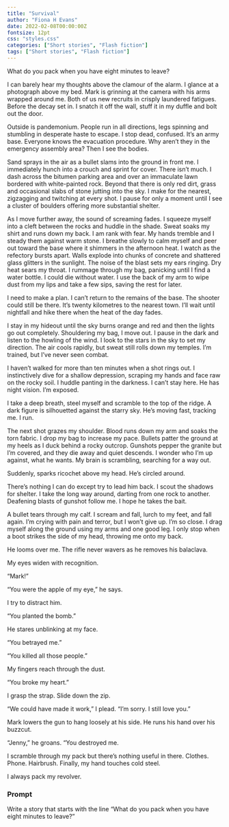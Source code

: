 ```yaml
---
title: "Survival"
author: "Fiona H Evans"
date: 2022-02-08T00:00:00Z
fontsize: 12pt
css: "styles.css"
categories: ["Short stories", "Flash fiction"]
tags: ["Short stories", "Flash fiction"]
---
```



What do you pack when you have eight minutes to leave? 

I can barely hear my thoughts above the clamour of the alarm. I glance at a photograph above my bed. Mark is grinning at the camera with his arms wrapped around me. Both of us new recruits in crisply laundered fatigues. Before the decay set in. I snatch it off the wall, stuff it in my duffle and bolt out the door. 

Outside is pandemonium. People run in all directions, legs spinning and stumbling in desperate haste to escape. I stop dead, confused. It’s an army base. Everyone knows the evacuation procedure. Why aren’t they in the emergency assembly area? 
Then I see the bodies. 

Sand sprays in the air as a bullet slams into the ground in front me. I immediately hunch into a crouch and sprint for cover. There isn’t much. I dash across the bitumen parking area and over an immaculate lawn bordered with white-painted rock. Beyond that there is only red dirt, grass and occasional slabs of stone jutting into the sky. I make for the nearest, zigzagging and twitching at every shot. I pause for only a moment until I see a cluster of boulders offering more substantial shelter.

As I move further away, the sound of screaming fades. I squeeze myself into a cleft between the rocks and huddle in the shade. Sweat soaks my shirt and runs down my back. I am rank with fear. My hands tremble and I steady them against warm stone. I breathe slowly to calm myself and peer out toward the base where it shimmers in the afternoon heat. I watch as the refectory bursts apart. Walls explode into chunks of concrete and shattered glass glitters in the sunlight. The noise of the blast sets my ears ringing. 
Dry heat sears my throat. I rummage through my bag, panicking until I find a water bottle. I could die without water. I use the back of my arm to wipe dust from my lips and take a few sips, saving the rest for later.

I need to make a plan. I can’t return to the remains of the base. The shooter could still be there. It’s twenty kilometres to the nearest town. I’ll wait until nightfall and hike there when the heat of the day fades. 

I stay in my hideout until the sky burns orange and red and then the lights go out completely. Shouldering my bag, I move out. I pause in the dark and listen to the howling of the wind. I look to the stars in the sky to set my direction. The air cools rapidly, but sweat still rolls down my temples. I’m trained, but I’ve never seen combat. 

I haven’t walked for more than ten minutes when a shot rings out. I instinctively dive for a shallow depression, scraping my hands and face raw on the rocky soil. I huddle panting in the darkness. I can’t stay here. He has night vision. I’m exposed. 

I take a deep breath, steel myself and scramble to the top of the ridge. A dark figure is silhouetted against the starry sky. He’s moving fast, tracking me. I run.

The next shot grazes my shoulder. Blood runs down my arm and soaks the torn fabric. I drop my bag to increase my pace. Bullets patter the ground at my heels as I duck behind a rocky outcrop. Gunshots pepper the granite but I’m covered, and they die away and quiet descends. I wonder who I’m up against, what he wants. My brain is scrambling, searching for a way out. 

Suddenly, sparks ricochet above my head. He’s circled around. 

There’s nothing I can do except try to lead him back. I scout the shadows for shelter. I take the long way around, darting from one rock to another. Deafening blasts of gunshot follow me. I hope he takes the bait.

A bullet tears through my calf. I scream and fall, lurch to my feet, and fall again. I’m crying with pain and terror, but I won’t give up. I’m so close. I drag myself along the ground using my arms and one good leg. I only stop when a boot strikes the side of my head, throwing me onto my back. 

He looms over me. The rifle never wavers as he removes his balaclava.

My eyes widen with recognition. 

“Mark!”

“You were the apple of my eye,” he says. 

I try to distract him.

“You planted the bomb.”

He stares unblinking at my face. 

“You betrayed me.” 

“You killed all those people.”

My fingers reach through the dust.

“You broke my heart.”

I grasp the strap. Slide down the zip. 

“We could have made it work,” I plead. “I’m sorry. I still love you.”

Mark lowers the gun to hang loosely at his side. He runs his hand over his buzzcut. 

“Jenny,” he groans. “You destroyed me.

I scramble through my pack but there’s nothing useful in there. Clothes. Phone. Hairbrush. Finally, my hand touches cold steel. 

I always pack my revolver.


### Prompt

Write a story that starts with the line "What do you pack when you have eight minutes to leave?"

